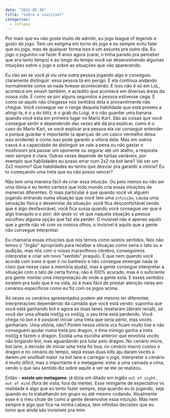 ```yaml
---
date: "2021-05-30"
title: "Sobre o invisível"
categories:
  - reflexo
---
```


Por mais que eu não goste muito de admitir, eu jogo league of legends e gosto do jogo. Tem um estigma em torno do jogo e eu sempre evito falar que eu jogo, mas de qualquer forma isso é um assunto pra outro dia. Eu jogo o joguinho vai fazer 9 anos agora (carai, n tinha parado pra perceber que era tanto tempo) e ao longo do tempo você vai desenvolvendo algumas intuições sobre o jogo e sobre as situações que vão aparecendo.

Eu não sei se você já viu uma outra pessoa jogando algo e conseguiu claramente distinguir: essa pessoa tá em perigo. E ela continua andando normalmente como se nada tivesse acontecendo. E isso não é só em LoL, acontece em smash também, e acredito que acontece em diversas áreas da nossa vida. É como se por alguns segundos a pessoa estivesse cega. É como se aquilo não chegasse nos sentidos dela e provavelmente não chegue. Você consegue ver o range daquela habilidade que está prestes a atingi-la, é o `q` do blitz, é o grab do Luigi, é o não guardar uma banana quando você está em primeiro lugar no Mario Kart. São as coisas que você consegue sentir e dependendo das vezes até dá pra explicar, como é o caso do Mario Kart, se você explicar pra pessoa ela vai conseguir entender o porque guardar é importante (a apariçao de um casco vermelho deixa isso evidente) e como isso pode garantir a vitória dela. Mas em outros casos é a capacidade de distinguir se vale a pena ou não gastar o mushroom pra passar um oponente ou segurar até um atalho, a resposta nem sempre é clara. Outras vezes depende de tantas variáveis, por exemplo que habilidades eu posso errar num 2x2 na bot lane? Vai ser um 2x2 mesmo? Que habilidades eu tenho que desviar pra garantir a vitória? Eu to começando uma treta que eu não posso vencer?

Não tem uma maneira fácil de criar essa intuição. Ou pelo menos eu não sei uma óbvia e eu tenho certeza que todo mundo cria essas intuições de maneiras diferentes. O mais particular é que quando você vê alguém jogando entrando numa situação que você tem uma `intuição`, causa uma sensação física o desenrolar da situação: você fica desconfortável vendo que é algo desfavorável, você fica sussa quando você consegue ver que é algo tranquilo e o pior: dói qndo vc vê que naquela situação a pessoa escolheu alguma opção que faz ela perder. O invisível não é apenas aquilo que a gente não vê com os nossos olhos, o invisível é aquilo que a gente não consegue interpretar.

Eu chamaria essas intuições que nós temos como sextos sentidos. Nós não temos o "órgão" apropriado para receber a situaçao como seria o tato ou a audição, mas nós com o nosso maravilhoso cérebro, conseguimos interpretar e criar um novo "sentido" praquilo. É que nem quando você acorda com sono e quer ir no banheiro e não consegue enxergar nada (é claro que nesse caso a memória ajuda), mas a gente consegue interpretar a situação com o tato de certa forma, não é 100% acurado, mas é o suficiente pra gente montar uma interpretação de onde a gente está. E esses sentidos existem pra tudo que é na vida, só é mais fácil de prestar atenção nelas em cenários específicos como eu fiz com os jogos acima.

Às vezes os cenários apresentados podem até mesmo ter diferentes interpretações dependendo da camada que você está vendo: suponha que você está ganhando bot e agora as duas lanes resetaram (deram recall), se você der uma olhada mid/jg vs mid/jg, o seu time está perdendo. Você chega no bot e é possível iniciar uma treta que seria perto, mas vocês ganhariam. Uma vitória, não? Porém nessa vitória vcs ficam muito low e não conseguem ajudar numa treta pro dragon, o time inimigo ganha a treta mid/jg e fazem o dragon. Existia uma escolha anterior que envolvia vocês não brigando bot, mas aguardando pra lutar pelo dragon. No cenário micro, bot lane, a decisão de iniciar uma treta foi boa, no cenário macro custou o dragon e no cenário do tempo, sepá essas duas kills aju daram vocês a darem um snollball maior na bot lane e carregar o jogo, interpretar o cenário é muito difícil, mas o importante é o metagame: estar a uma camada a cima, vendo o que seu sentido diz sobre aquilo e ver se ele se realizou.

Então - **existe um metagame**: já dizia um ditado em inglês `out of sight, out of mind` (fora de vista, fora da mente). Esse minigame de expectativa vs realidade é algo que eu tento fazer sempre, seja quando eu to jogando, seja quando eu to trabalhando em grupo ou até mesmo codando. Atualmente esse é o meu chute de como a gente desenvolve essa intuição. Mas nem sempre é algo que fica na minha cabeça, tem infinitas decisões que eu tomo que ainda são invisíveis pra mim.